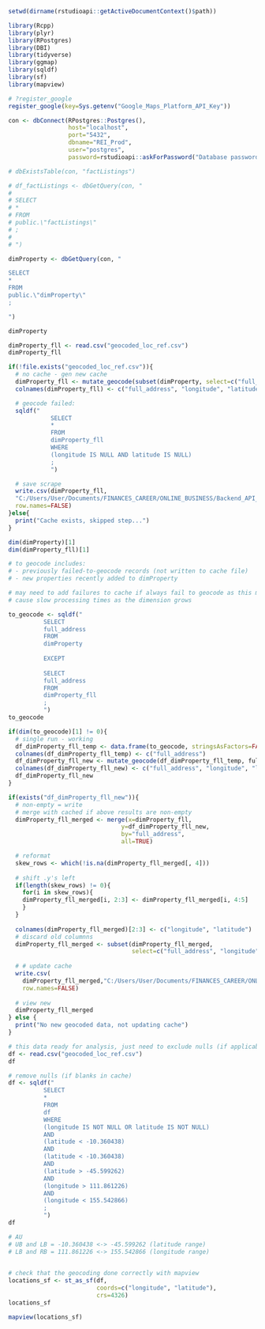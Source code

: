 ```r
setwd(dirname(rstudioapi::getActiveDocumentContext()$path))
```

```r
library(Rcpp)
library(plyr)
library(RPostgres)
library(DBI)
library(tidyverse)
library(ggmap)
library(sqldf)
library(sf)
library(mapview)
```

```r
# ?register_google
register_google(key=Sys.getenv("Google_Maps_Platform_API_Key"))
```

```r
con <- dbConnect(RPostgres::Postgres(), 
                 host="localhost",
                 port="5432",
                 dbname="REI_Prod",
                 user="postgres",
                 password=rstudioapi::askForPassword("Database password"))

# dbExistsTable(con, "factListings")
```

```r
# df_factListings <- dbGetQuery(con, "
# 
# SELECT 
# * 
# FROM 
# public.\"factListings\"
# ;
# 
# ")

dimProperty <- dbGetQuery(con, "

SELECT 
* 
FROM 
public.\"dimProperty\"
;

")

dimProperty
```

```r
dimProperty_fll <- read.csv("geocoded_loc_ref.csv")
dimProperty_fll
```

```r
if(!file.exists("geocoded_loc_ref.csv")){
  # no cache - gen new cache
  dimProperty_fll <- mutate_geocode(subset(dimProperty, select=c("full_address")), full_address)
  colnames(dimProperty_fll) <- c("full_address", "longitude", "latitude")

  # geocode failed:
  sqldf("
            SELECT
            *
            FROM
            dimProperty_fll
            WHERE
            (longitude IS NULL AND latitude IS NULL)
            ;
            ")

  # save scrape
  write.csv(dimProperty_fll,
  "C:/Users/User/Documents/FINANCES_CAREER/ONLINE_BUSINESS/Backend_API_v2/eda/geocoded_loc_ref.csv",
  row.names=FALSE)
}else{
  print("Cache exists, skipped step...")
}
```

```r
dim(dimProperty)[1]
dim(dimProperty_fll)[1]
```

```r
# to geocode includes:
# - previously failed-to-geocode records (not written to cache file)
# - new properties recently added to dimProperty

# may need to add failures to cache if always fail to geocode as this may 
# cause slow processing times as the dimension grows

to_geocode <- sqldf("
          SELECT
          full_address
          FROM
          dimProperty
          
          EXCEPT
          
          SELECT
          full_address
          FROM
          dimProperty_fll
          ;
          ")
to_geocode
```

```r
if(dim(to_geocode)[1] != 0){
  # single run - working
  df_dimProperty_fll_temp <- data.frame(to_geocode, stringsAsFactors=FALSE)
  colnames(df_dimProperty_fll_temp) <- c("full_address")
  df_dimProperty_fll_new <- mutate_geocode(df_dimProperty_fll_temp, full_address)
  colnames(df_dimProperty_fll_new) <- c("full_address", "longitude", "latitude")
  df_dimProperty_fll_new
}
```

```r
if(exists("df_dimProperty_fll_new")){
  # non-empty = write
  # merge with cached if above results are non-empty 
  dimProperty_fll_merged <- merge(x=dimProperty_fll,
                                y=df_dimProperty_fll_new,
                                by="full_address",
                                all=TRUE)

  # reformat
  skew_rows <- which(!is.na(dimProperty_fll_merged[, 4]))
  
  # shift .y's left
  if(length(skew_rows) != 0){
    for(i in skew_rows){
    dimProperty_fll_merged[i, 2:3] <- dimProperty_fll_merged[i, 4:5]
    }
  }
  
  colnames(dimProperty_fll_merged)[2:3] <- c("longitude", "latitude")
  # discard old columnns
  dimProperty_fll_merged <- subset(dimProperty_fll_merged, 
                                   select=c("full_address", "longitude", "latitude"))
  
  # # update cache
  write.csv(
    dimProperty_fll_merged,"C:/Users/User/Documents/FINANCES_CAREER/ONLINE_BUSINESS/Backend_API_v2/eda/geocoded_loc_ref.csv",
    row.names=FALSE)
  
  # view new
  dimProperty_fll_merged
} else {
  print("No new geocoded data, not updating cache")
}
```

```r
# this data ready for analysis, just need to exclude nulls (if applicable) for plot
df <- read.csv("geocoded_loc_ref.csv")
df
```

```r
# remove nulls (if blanks in cache)
df <- sqldf("
          SELECT
          *
          FROM
          df
          WHERE
          (longitude IS NOT NULL OR latitude IS NOT NULL)
          AND
          (latitude < -10.360438)
          AND
          (latitude < -10.360438)
          AND
          (latitude > -45.599262)
          AND
          (longitude > 111.861226)
          AND
          (longitude < 155.542866)
          ;
          ")
df

# AU
# UB and LB = -10.360438 <-> -45.599262 (latitude range)
# LB and RB = 111.861226 <-> 155.542866 (longitude range)
 
```

```r
# check that the geocoding done correctly with mapview
locations_sf <- st_as_sf(df, 
                         coords=c("longitude", "latitude"), 
                         crs=4326)
locations_sf
```

```r
mapview(locations_sf)
```
